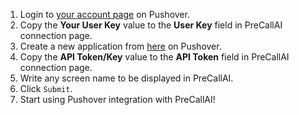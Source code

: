 

1. Login to [your account page](https://pushover.net/login) on Pushover.
2. Copy the **Your User Key** value to the **User Key** field in PreCallAI connection page.
3. Create a new application from [here](https://pushover.net/apps/build) on Pushover.
4. Copy the **API Token/Key** value to the **API Token** field in PreCallAI connection page.
5. Write any screen name to be displayed in PreCallAI.
6. Click `Submit`.
7. Start using Pushover integration with PreCallAI!
